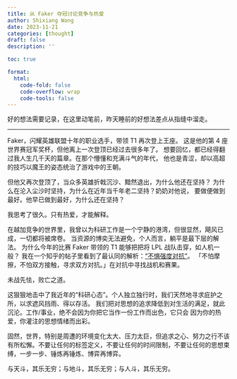 ```yaml
---
title: 从 Faker 夺冠讨论竞争与热爱
author: Shixiang Wang
date: 2023-11-21
categories: [thought]
draft: false
description: ''

toc: true

format:
  html:
    code-fold: false
    code-overflow: wrap
    code-tools: false
---
```


好的想法需要记录，在这里动笔前，昨天睡前的好想法差点从指缝中溜走。

---

Faker，闪耀英雄联盟十年的职业选手，带领 T1 再次登上王座。
这是他的第 4 座世界赛冠军奖杯，但他离上一次登顶已经过去很多年了。
想要回忆，都已经得翻过我人生几千天的篇章。在那个懵懂和充满斗气的年代，
他也是青涩，却以高超的技巧以魔王的姿态统治了游戏中的王朝。

但他又再次登顶了，当众多英雄折戟沉沙、黯然退出，为什么他还在坚持？
为什么在沦入尘沙时坚持，为什么在近年当千年老二坚持？奶奶对他说，
要做便做到最好。他早已做到最好，为什么还在坚持？

我思考了很久。只有热爱，才能解释。

在越加竞争的世界里，我曾以为科研工作是一个宁静的港湾，但很显然，飓风已成，一切都将被席卷。
当资源的博奕无法避免，个人而言，躺平是最下层的解法。
为什么今年的比赛 Faker 带领的 T1 能够把把将 LPL 战队击穿，如人机一般？
我在一个知乎的帖子里看到了最认同的解析：[“不惧强度对抗”](https://www.zhihu.com/question/630835967/answer/3294626092)。
「不怕摩擦，不怕双方接触，寻求双方对抗。」在对抗中寻找战机和赛果。

未战先怯，败亡之道。

这狠狠地击中了我近年的“科研心态”。个人独立独行时，我们天然地寻求庇护之所，以求遮风挡雨、得以存活。
我们把对思想的追求降低到对生活的满足，就此沉沦。工作/事业，绝不会因为你把它当作一份工作而出色，它只会
因为你的热爱，你灌注的思想情绪而出彩。

固然，世界，特别是周遭的环境变化太大、压力太巨，但追求之心、努力之行不该有所松懈。不要让任何的标签定义，不要让任何的时间限制，不要让任何的思想束缚，一步一步、锤炼再锤炼、博弈再博弈。

与天斗，其乐无穷；与地斗，其乐无穷；与人斗，其乐无穷。

